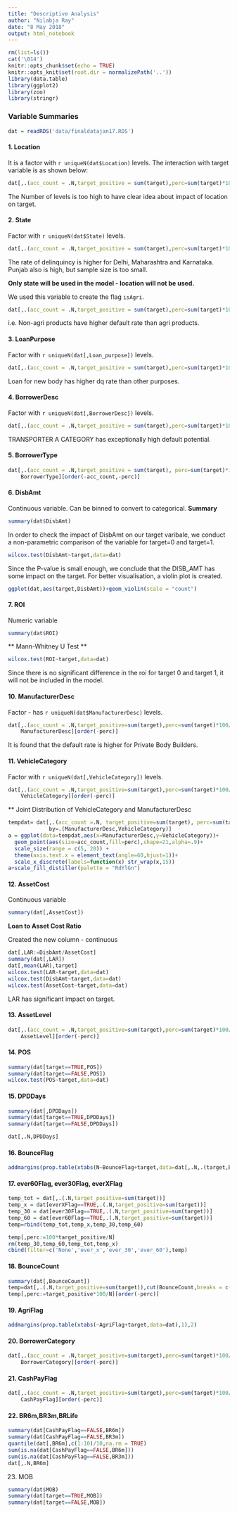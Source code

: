 ---
title: "Descriptive Analysis"
author: "Nilabja Ray"
date: "8 May 2018"
output: html_notebook
---



```{r setup, include=FALSE}
rm(list=ls())
cat('\014')
knitr::opts_chunk$set(echo = TRUE)
knitr::opts_knit$set(root.dir = normalizePath('..'))
library(data.table)
library(ggplot2)
library(zoo)
library(stringr)
```

### Variable Summaries
```{r load_data}
dat = readRDS('data/finaldatajan17.RDS')
```

#### 1. Location
It is a factor with `r uniqueN(dat$Location)` levels. The interaction with target variable is as shown below:
```{r location, paged.print=TRUE}
dat[,.(acc_count = .N,target_positive = sum(target),perc=sum(target)*100/.N),Location][order(-acc_count,-perc)]
```
The Number of levels is too high to have clear idea about impact of location on target. 

#### 2. State
Factor with `r uniqueN(dat$State)` levels. 

```{r state}
dat[,.(acc_count = .N,target_positive = sum(target),perc=sum(target)*100/.N),State][order(-acc_count,-perc)]

```
The rate of delinquincy is higher for Delhi, Maharashtra and Karnataka. Punjab also is high, but sample size is too small. 

**Only state will be used in the model - location will not be used.**

We used this variable to create the flag `isAgri`. 
```{r}
dat[,.(acc_count = .N,target_positive = sum(target),perc=sum(target)*100/.N),AgriFlag][order(-acc_count,-perc)]
```

i.e. Non-agri products have higher default rate than agri products.

#### 3. LoanPurpose
Factor with `r uniqueN(dat[,Loan_purpose])` levels. 

```{r}
dat[,.(acc_count = .N,target_positive = sum(target),perc=sum(target)*100/.N),LoanPurpose][order(-acc_count,-perc)]
```

Loan for new body has higher dq rate than other purposes. 

#### 4. BorrowerDesc
Factor with `r uniqueN(dat[,BorrowerDesc])` levels. 

```{r}
dat[,.(acc_count = .N,target_positive = sum(target),perc=sum(target)*100/.N),BorrowerDesc][order(-acc_count,-perc)]
```

TRANSPORTER A CATEGORY has exceptionally high default potential. 

#### 5. BorrowerType


```{r}
dat[,.(acc_count = .N,target_positive = sum(target), perc=sum(target)*100/.N), 
    BorrowerType][order(-acc_count,-perc)]

```

#### 6. DisbAmt

Continuous variable. Can be binned to convert to categorical. 
**Summary**
```{r}
summary(dat$DisbAmt)
```

In order to check the impact of DisbAmt on our target varibale, we conduct a non-parametric comparison of the variable for target=0 and target=1. 

```{r}
wilcox.test(DisbAmt~target,data=dat)
```

Since the P-value is small enough, we conclude that the DISB_AMT has some impact on the target. For better visualisation, a violin plot is created. 

```{r}
ggplot(dat,aes(target,DisbAmt))+geom_violin(scale = "count")
```

#### 7. ROI
Numeric variable 

```{r}
summary(dat$ROI)
```

** Mann-Whitney U Test **
```{r}
wilcox.test(ROI~target,data=dat)
```

Since there is no significant difference in the roi for target 0 and target 1, it will not be included in the model. 

#### 10. ManufacturerDesc
Factor - has `r uniqueN(dat$ManufacturerDesc)` levels. 

```{r}
dat[,.(acc_count = .N,target_positive=sum(target),perc=sum(target)*100/.N),
    ManufacturerDesc][order(-perc)]
```
It is found that the default rate is higher for Private Body Builders. 

#### 11. VehicleCategory
Factor with `r uniqueN(dat[,VehicleCategory])` levels. 

```{r}
dat[,.(acc_count = .N,target_positive=sum(target),perc=sum(target)*100/.N),
    VehicleCategory][order(-perc)]
```

** Joint Distribution of VehicleCategory and ManufacturerDesc

```{r fig.height=8, fig.width=12}
tempdat= dat[,.(acc_count =.N, target_positive=sum(target), perc=sum(target)*100/.N),
             by=.(ManufacturerDesc,VehicleCategory)]
a = ggplot(data=tempdat,aes(x=ManufacturerDesc,y=VehicleCategory))+
  geom_point(aes(size=acc_count,fill=perc),shape=21,alpha=.9)+
  scale_size(range = c(5, 20)) +
  theme(axis.text.x = element_text(angle=60,hjust=1))+
  scale_x_discrete(labels=function(x) str_wrap(x,15))
a+scale_fill_distiller(palette = "RdYlGn")

```


#### 12. AssetCost

Continuous variable

```{r}
summary(dat[,AssetCost])
```

**Loan to Asset Cost Ratio**

Created the new column - continuous
```{r}
dat[,LAR:=DisbAmt/AssetCost]
summary(dat[,LAR])
dat[,mean(LAR),target]
wilcox.test(LAR~target,data=dat)
wilcox.test(DisbAmt~target,data=dat)
wilcox.test(AssetCost~target,data=dat)
```
LAR has significant impact on target. 

#### 13. AssetLevel

```{r}
dat[,.(acc_count = .N,target_positive=sum(target),perc=sum(target)*100/.N),
    AssetLevel][order(-perc)]
```

#### 14. POS

```{r}
summary(dat[target==TRUE,POS])
summary(dat[target==FALSE,POS])
wilcox.test(POS~target,data=dat)

```

#### 15. DPDDays

```{r}
summary(dat[,DPDDays])
summary(dat[target==TRUE,DPDDays])
summary(dat[target==FALSE,DPDDays])
```



```{r}
dat[,.N,DPDDays]
```

#### 16. BounceFlag


```{r}
addmargins(prop.table(xtabs(N~BounceFlag+target,data=dat[,.N,.(target,BounceFlag)]),margin = 1),2)
```

#### 17. ever60Flag, ever30Flag, everXFlag

```{r}
temp_tot = dat[,.(.N,target_positive=sum(target))]
temp_x = dat[everXFlag==TRUE,.(.N,target_positive=sum(target))]
temp_30 = dat[ever30Flag==TRUE,.(.N,target_positive=sum(target))]
temp_60 = dat[ever60Flag==TRUE,.(.N,target_positive=sum(target))]
temp=rbind(temp_tot,temp_x,temp_30,temp_60)

temp[,perc:=100*target_positive/N]
rm(temp_30,temp_60,temp_tot,temp_x)
cbind(filter=c('None','ever_x','ever_30','ever_60'),temp)
```

#### 18. BounceCount

```{r}
summary(dat[,BounceCount])
temp=dat[,.(.N,target_positive=sum(target)),cut(BounceCount,breaks = c(0,1,10,20,30,100),right = FALSE)]
temp[,perc:=target_positive*100/N][order(-perc)]
```

#### 19. AgriFlag

```{r}
addmargins(prop.table(xtabs(~AgriFlag+target,data=dat),1),2)
```

#### 20. BorrowerCategory


```{r}
dat[,.(acc_count = .N,target_positive=sum(target),perc=sum(target)*100/.N),
    BorrowerCategory][order(-perc)]
```

#### 21. CashPayFlag

```{r}
dat[,.(acc_count = .N,target_positive=sum(target),perc=sum(target)*100/.N),
    CashPayFlag][order(-perc)]
```

#### 22. BR6m,BR3m,BRLife

```{r}

summary(dat[CashPayFlag==FALSE,BR6m])
summary(dat[CashPayFlag==FALSE,BR3m])
quantile(dat[,BR6m],c(1:10)/10,na.rm = TRUE)
sum(is.na(dat[CashPayFlag==FALSE,BR6m]))
sum(is.na(dat[CashPayFlag==FALSE,BR3m]))
dat[,.N,BR6m]
```



23. MOB


```{r}
summary(dat$MOB)
summary(dat[target==TRUE,MOB])
summary(dat[target==FALSE,MOB])
```
